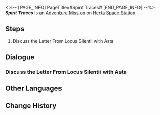 <%-- [PAGE_INFO]
PageTitle=#Spirit Traces#
[END_PAGE_INFO] --%>
{{Stub|Dialogue.}}
{{Mission Infobox
|id            = 2000108
|title         = 
|image         = <!--Mission Spirit Traces.png-->
|type          = Adventure
|event_name    = 
|chapter       = 
|requirements  = 
* [[Adventure Mission]] ''[[Ever-Changing]]'' completed
* Reach [[Trailblaze Level]] 19
|summary       = After the Xenohydro escapes, you and Lamina continue the pursuit. After thwarting the Xenohydro's plan to replace you, Lamina tells you why she conspired with it.
|characters    = Trailblazer
|startLocation = [[Herta Space Station]] - [[Master Control Zone]]
|world         = Herta Space Station
|area          = Master Control Zone
|prev          = Ever-Changing
|next          = ???
|rewards       = Trailblaze EXP*250; Stellar Jade*40; Hertareum*50; Sparse Aether*12; Letter From Locus Silentii*1 { text = Letter From Locus Silentii }; Credit*12,000
}}
'''''Spirit Traces''''' is an [[Adventure Mission]] on [[Herta Space Station]].

==Steps==
# Discuss the Letter From Locus Silentii with Asta

<!--
==Gameplay Notes==

--><!--
==Trial Character==

-->
==Dialogue==
{{Stub Dialogue}}

===Discuss the Letter From Locus Silentii with Asta===
{{Mission Description|type=adventure|location=Master Control Zone|Asta claims to have received a secret letter written by a Cryptologist From Locus Silentii, which not only revealed the whereabouts of the Xenohydro that had been missing for a long time but also tacitly implicates that someone in the space station has been covering up for the escaped Curio. The cautious lead researcher asks you to investigate.}}
{{Dialogue Start}}
:{{tx}}
{{Dialogue End}}

==Other Languages==
{{Other Languages
|en   = Spirit Traces
|zhs  = 魈魅寻踪
|zht  = 魈魅尋蹤
|ja   = 魑魅魍魎はいずこ
|ko   = 도깨비 추적
|es   = La búsqueda de la Xenocriatura
|fr   = Sur les traces d'un esprit
|ru   = Искатели духов
|th   = เฟ้นหาวิญญาณ
|vi   = Tìm Kiếm Linh Hồn
|de   = Geistspuren
|id   = Pengejaran Roh
|pt   = Rastros de Espírito
}}

==Change History==
{{Change History|1.0}}
